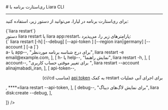 

<Layout>
<Head>
<title>مستندات ری‌استارت برنامه با Liara CLI - لیارا</title>
</Head>
# ری‌استارت برنامه با Liara CLI
<hr className="mb-2" />

برای 
ری‌استارت برنامه در لیارا، می‌توانید از دستور زیر، استفاده کنید: 

<div className="h-2" />
<div dir="ltr">
<Highlight className='bash'>
{`liara restart`}
</Highlight>
</div>
<div className="h-2" />
<Asciinema id="restart-app" />


<Section id="command-parameters" title="پارامترهای دستور" />
دستور <Important>liara restart</Important> یا <Important>liara app:restart</Important>، پارامترهای زیر را، می‌پذیرد:

<div className="h-2" />
<div dir="ltr">
<Highlight className='bash'>
{` liara restart [-h] [--debug] [--api-token <value>] [--region iran|germany] [--account <value>] [-a <value>]`}
</Highlight>
</div>

<Table headers={[
  "پارامتر",
  "توضیحات",
  "مثال",
]} data={[
  [
    <Important>a- یا app--</Important>,
    "برای درج شناسه برنامه موردنظر",
    <Important>liara restart -e email@example.com</Important>,
  ],
  [
    <Important>h- یا help--</Important>,
    "نمایش راهنما",
    <Important>liara restart -h</Important>,
  ],
  [
    <Important>account--</Important>,
    "برای تغییر موقتی حساب کاربری ",
    <Important>liara restart --account alinajmabadi_iran</Important>,
  ],
  [
    <Important>api-token--</Important>,
    <div dir="rtl">
    <p> برای اجرای آنی عملیات restart به کمک <a href="/references/liara-api/about" className="blue-link">api token</a> (مناسب ci/cd)</p>
    </div>,
    <Important>****=liara restart --api-token</Important>,
  ],
  [
    <Important>debug--</Important>,
    "برای نمایش لاگ‌های دیباگ",
    <Important>liara disk:create --debug</Important>,
  ],
  
]} />
<div className="h-3" />

</Layout>